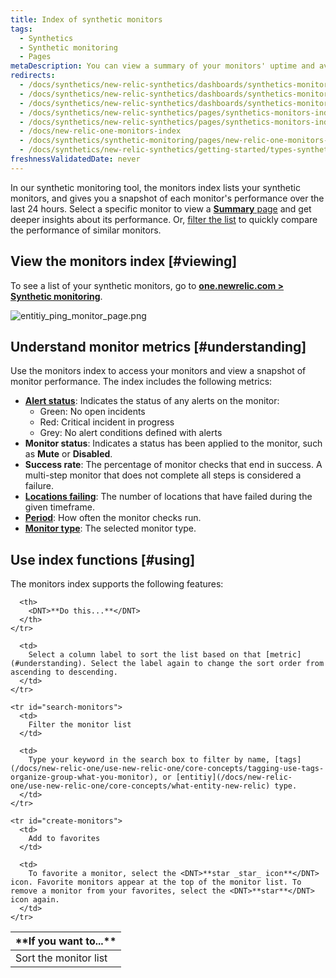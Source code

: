 ```yaml
---
title: Index of synthetic monitors
tags:
  - Synthetics
  - Synthetic monitoring
  - Pages
metaDescription: You can view a summary of your monitors' uptime and average performance and to access monitor details in New Relic's synthetic monitoring.
redirects:
  - /docs/synthetics/new-relic-synthetics/dashboards/synthetics-monitors-dashboard
  - /docs/synthetics/new-relic-synthetics/dashboards/synthetics-monitors-dashboard-access-your-monitors
  - /docs/synthetics/new-relic-synthetics/dashboards/synthetics-monitors-index-access-your-monitors
  - /docs/synthetics/new-relic-synthetics/pages/synthetics-monitors-index-access-your-monitors
  - /docs/synthetics/new-relic-synthetics/pages/synthetics-monitors-index
  - /docs/new-relic-one-monitors-index
  - /docs/synthetics/synthetic-monitoring/pages/new-relic-one-monitors-index
  - /docs/synthetics/new-relic-synthetics/getting-started/types-synthetics-monitors
freshnessValidatedDate: never
---
```



In our synthetic monitoring tool, the monitors index lists your synthetic monitors, and gives you a snapshot of each monitor's performance over the last 24 hours. Select a specific monitor to view a [<DNT>**Summary**</DNT> page](/docs/synthetics/new-relic-synthetics/dashboards/synthetics-overview-dashboard-view-monitors-performance) and get deeper insights about its performance. Or, [filter the list](#search-monitors) to quickly compare the performance of similar monitors.

## View the monitors index [#viewing]

To see a list of your synthetic monitors, go to <DNT>**[one.newrelic.com > Synthetic monitoring](https://one.newrelic.com/synthetics-nerdlets)**</DNT>.

<img
  title="Entitiy monitor list"
  alt="entitiy_ping_monitor_page.png"
  src={syntheticIndexPage}
/>

## Understand monitor metrics [#understanding]

Use the monitors index to access your monitors and view a snapshot of monitor performance. The index includes the following metrics:

* [<DNT>**Alert status**</DNT>](/docs/alerts/new-relic-alerts/configuring-alert-policies/identify-entities-without-alert-policies): Indicates the status of any alerts on the monitor:
  * Green: No open incidents
  * Red: Critical incident in progress
  * Grey: No alert conditions defined with alerts
* <DNT>**Monitor status**</DNT>: Indicates a status has been applied to the monitor, such as <DNT>**Mute**</DNT> or <DNT>**Disabled**</DNT>.
* <DNT>**Success rate**</DNT>: The percentage of monitor checks that end in success. A multi-step monitor that does not complete all steps is considered a failure.
* <DNT>**[Locations failing](/docs/synthetics/new-relic-synthetics/using-monitors/adding-editing-monitors#setting-location)**</DNT>: The number of locations that have failed during the given timeframe.
* <DNT>**[Period](/docs/synthetics/new-relic-synthetics/using-monitors/adding-editing-monitors#setting-frequency)**</DNT>: How often the monitor checks run.
* <DNT>**[Monitor type](/docs/synthetics/new-relic-synthetics/using-monitors/add-edit-monitors#setting-type)**</DNT>: The selected monitor type.

## Use index functions [#using]

The monitors index supports the following features:

<table>
  <thead>
    <tr>
      <th width={200}>
        <DNT>**If you want to...**</DNT>
      </th>

      <th>
        <DNT>**Do this...**</DNT>
      </th>
    </tr>
  </thead>

  <tbody>
    <tr id="sort-monitors">
      <td>
        Sort the monitor list
      </td>

      <td>
        Select a column label to sort the list based on that [metric](#understanding). Select the label again to change the sort order from ascending to descending.
      </td>
    </tr>

    <tr id="search-monitors">
      <td>
        Filter the monitor list
      </td>

      <td>
        Type your keyword in the search box to filter by name, [tags](/docs/new-relic-one/use-new-relic-one/core-concepts/tagging-use-tags-organize-group-what-you-monitor), or [entitiy](/docs/new-relic-one/use-new-relic-one/core-concepts/what-entity-new-relic) type.
      </td>
    </tr>

    <tr id="create-monitors">
      <td>
        Add to favorites
      </td>

      <td>
        To favorite a monitor, select the <DNT>**star _star_ icon**</DNT> icon. Favorite monitors appear at the top of the monitor list. To remove a monitor from your favorites, select the <DNT>**star**</DNT> icon again.
      </td>
    </tr>
  </tbody>
</table>
